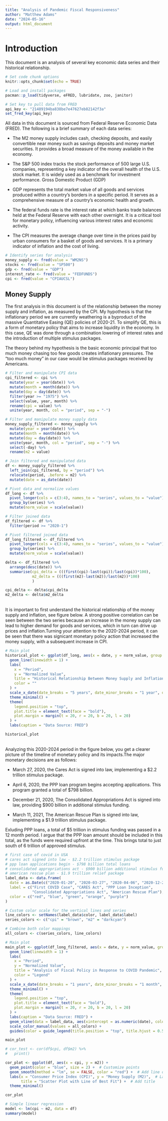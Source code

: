 ```yaml
---
title: "Analysis of Pandemic Fiscal Responsiveness"
author: "Matthew Adams"
date: "2024-05-16"
output: html_document
---
```


# Introduction
This document is an analysis of several key economic data series and their historical relationship.
```r
# Set code chunk options
knitr::opts_chunk$set(echo = TRUE)

# Load and install packages
pacman::p_load(tidyverse, eFRED, lubridate, zoo, janitor)

# Set key to pull data from FRED
api_key <- "21489194ba838be7e47627eb82142f3a"
set_fred_key(api_key)
```
All data in this document is sourced from Federal Reserve Economic Data (FRED). The following is a brief summary of each data series:

  - The M2 money supply includes cash, checking deposits, and easily convertible near money such as savings deposits and money market securities. It provides a broad measure of the money available in the economy.

  - The S&P 500 index tracks the stock performance of 500 large U.S. companies, representing a key indicator of the overall health of the U.S. stock market. It is widely used as a benchmark for investment performance.
Gross Domestic Product (GDP)

  - GDP represents the total market value of all goods and services produced within a country’s borders in a specific period. It serves as a comprehensive measure of a country’s economic health and growth.

  - The federal funds rate is the interest rate at which banks trade balances held at the Federal Reserve with each other overnight. It is a critical tool for monetary policy, influencing various interest rates and economic activity.

  - The CPI measures the average change over time in the prices paid by urban consumers for a basket of goods and services. It is a primary indicator of inflation and the cost of living.
```r
# Identify series for analysis
money_supply <- fred(value = "WM2NS")
stocks <- fred(value = "SP500")
gdp <- fred(value = "GDP")
interest_rate <- fred(value = "FEDFUNDS")
cpi <- fred(value = "CPIAUCSL")
```
## Money Supply
The first analysis in this document is of the relationship between the money supply and inflation, as measured by the CPI. My hypothesis is that the inflationary period we are currently weathering is a byproduct of the massive Quantitative Easing (QE) policies of 2020-21. To simplify QE, this is a form of monetary policy that aims to increase liquidity in the economy. In this case, QE was done through a combination lowering of interest rates and the introduction of multiple stimulus packages. 

The theory behind my hypothesis is the basic economic principal that too much money chasing too few goods creates inflationary pressures. The "too much money" in our case would be stimulus packages received by Americans.
```r
# Filter and manipulate CPI data 
cpi_filtered <- cpi %>% 
  mutate(year = year(date)) %>% 
  mutate(month = month(date)) %>%
  mutate(day = day(date)) %>% 
  filter(year >= "1975") %>% 
  select(value, year, month) %>% 
  rename(cpi = value) %>% 
  unite(year, month, col = "period", sep = "-")

# Filter and manipulate money supply data
money_supply_filtered <- money_supply %>% 
  mutate(year = year(date)) %>% 
  mutate(month = month(date)) %>%
  mutate(day = day(date)) %>% 
  unite(year, month, col = "period", sep = "-") %>% 
  select(-day) %>%
  rename(m2 = value)

# Join filtered and manipulated data
df <- money_supply_filtered %>% 
  left_join(cpi_filtered, by = "period") %>% 
  relocate(period, .before = m2) %>% 
  mutate(date = as_date(date))

# Pivot data and normalize values
df_long <- df %>% 
  pivot_longer(cols = c(3:4), names_to = "series", values_to = "value") %>% 
  group_by(series) %>% 
  mutate(norm_value = scale(value))

# Filter joined data
df_filtered <- df %>% 
  filter(period >= "2020-1")

# Pivot filtered joined data
df_long_filtered <- df_filtered %>% 
  pivot_longer(cols = c(3:4), names_to = "series", values_to = "value") %>% 
  group_by(series) %>% 
  mutate(norm_value = scale(value))

delta <- df_filtered %>%
  arrange(desc(date)) %>%
  summarise(cpi_delta = (((first(cpi)-last(cpi))/last(cpi))*100),
            m2_delta = (((first(m2)-last(m2))/last(m2))*100)
            )

cpi_delta <- delta$cpi_delta
m2_delta <- delta$m2_delta
```
<br>
It is important to first understand the historical relationship of the money supply and inflation, see figure below. A strong positive correlation can be seen between the two series because an increase in the money supply can lead to higher demand for goods and services, which in turn can drive up prices and inflation.Turning your attention to the 2020-2024 period, it can be seen that there was signicant monetary policy action that increased the money supply, with a subsequent increase in CPI. 
```r
# Main plot
historical_plot <- ggplot(df_long, aes(x = date, y = norm_value, group = series, color = series)) +
  geom_line(linewidth = 1) +
  labs(
    x = "Period",                
    y = "Normalized Value",     
    title = "Historical Relationship Between Money Supply and Inflation",
    color = ""
  ) +
  scale_x_date(date_breaks = "5 years", date_minor_breaks = "1 year", date_labels = "%Y") +
  theme_minimal() +          
  theme(                     
    legend.position = "top", 
    plot.title = element_text(face = "bold"),
    plot.margin = margin(t = 20, r = 20, b = 20, l = 20)
  ) +
  labs(caption = "Data Source: FRED")

historical_plot
```
<br>
Analyzing this 2020-2024 period in the figure below, you get a clearer picture of the timeline of monetary policy and its impacts.The major monetary decisions are as follows:

- March 27, 2020, the Cares Act is signed into law, implementing a $2.2 trillion stimulus package. 

- April 6, 2020, the PPP loan program begins accepting applications. This program granted a total of $798 billion.

- December 21, 2020, The Consolidated Appropriations Act is signed into law, providing $900 billion in additional stimulus funding. 

- March 11, 2021, The American Rescue Plan is signed into law, implementing a $1.9 trillion stimulus package.

Exluding PPP loans, a total of $5 trillion in stimulus funding was passed in a 12 month period. I argue that the PPP loan amount should be included in this total, as the funds were required upfront at the time. This brings total to just south of 6 trillion of approved stimulus.
```r
# first case of covid in USA
# cares act signed into law - $2.2 trillion stimulus package
# ppp loan applications begin - $798 billion total loans
# consolidated appropriations act - $900 billion additional stimulus funding
# american rescue plan - $1.9 trillion relief package
label_data <- data.frame(
  date = as.Date(c("2020-01-20", "2020-03-27", "2020-04-06", "2020-12-21", "2021-03-11")),
  label = c("First COVID Case", "CARES Act", "PPP Loan Inception", 
            "Consolidated Appropriations Act", "American Rescue Plan"),
  color = c("red", "blue", "green", "orange", "purple")
)

# Custom color scale for the vertical lines and series
line_colors <- setNames(label_data$color, label_data$label)
series_colors <- c("cpi" = "brown", "m2" = "darkcyan")

# Combine both color mappings
all_colors <- c(series_colors, line_colors)

# Main plot
main_plot <- ggplot(df_long_filtered, aes(x = date, y = norm_value, group = series, color = series)) +
  geom_line(linewidth = 1) +
  labs(
    x = "Period",                
    y = "Normalized Value",     
    title = "Analysis of Fiscal Policy in Response to COVID Pandemic",   
    color = "Legend"            
  ) +
  scale_x_date(date_breaks = "1 years", date_minor_breaks = "1 month", date_labels = "%Y") +
  theme_minimal() +          
  theme(                     
    legend.position = "top", 
    plot.title = element_text(face = "bold"),
    plot.margin = margin(t = 20, r = 20, b = 20, l = 20)
  ) +
  labs(caption = "Data Source: FRED") +
  geom_vline(data = label_data, aes(xintercept = as.numeric(date), color = label), linetype = "solid") +
  scale_color_manual(values = all_colors) +
  guides(color = guide_legend(title.position = "top", title.hjust = 0.5))

main_plot
```


```r

# cor_test <- cor(df$cpi, df$m2) %>% 
#   print()

cor_plot <- ggplot(df, aes(x = cpi, y = m2)) + 
  geom_point(color = "blue", size = 2) +  # Customize points
  geom_smooth(method = "lm", se = FALSE, color = "red") +  # Add line of best fit
  labs(x = "Consumer Price Index (CPI)", y = "Money Supply (M2)",  # Label axes
       title = "Scatter Plot with Line of Best Fit") +  # Add title
  theme_minimal()

cor_plot

# Simple linear regression
model <- lm(cpi ~ m2, data = df)
summary(model)

```